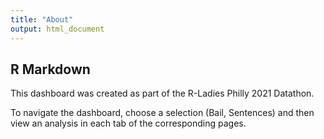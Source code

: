 ```yaml
---
title: "About"
output: html_document
---
```


## R Markdown

This dashboard was created as part of the R-Ladies Philly 2021 Datathon.

To navigate the dashboard, choose a selection (Bail, Sentences) and then view an analysis in each tab of the corresponding pages.